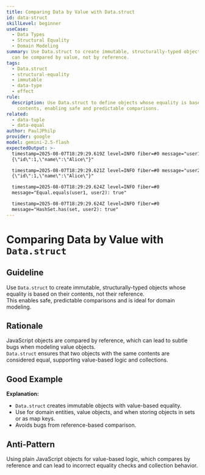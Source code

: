 ```yaml
---
title: Comparing Data by Value with Data.struct
id: data-struct
skillLevel: beginner
useCase:
  - Data Types
  - Structural Equality
  - Domain Modeling
summary: Use Data.struct to create immutable, structurally-typed objects that
  can be compared by value, not by reference.
tags:
  - Data.struct
  - structural-equality
  - immutable
  - data-type
  - effect
rule:
  description: Use Data.struct to define objects whose equality is based on their
    contents, enabling safe and predictable comparisons.
related:
  - data-tuple
  - data-equal
author: PaulJPhilp
provider: google
model: gemini-2.5-flash
expectedOutput: >-
  timestamp=2025-08-07T18:29:29.619Z level=INFO fiber=#0 message="user1:
  {\"id\":1,\"name\":\"Alice\"}"

  timestamp=2025-08-07T18:29:29.621Z level=INFO fiber=#0 message="user2:
  {\"id\":1,\"name\":\"Alice\"}"

  timestamp=2025-08-07T18:29:29.624Z level=INFO fiber=#0
  message="Equal.equals(user1, user2): true"

  timestamp=2025-08-07T18:29:29.624Z level=INFO fiber=#0
  message="HashSet.has(set, user2): true"
---
```


# Comparing Data by Value with `Data.struct`

## Guideline

Use `Data.struct` to create immutable, structurally-typed objects whose equality is based on their contents, not their reference.  
This enables safe, predictable comparisons and is ideal for domain modeling.

## Rationale

JavaScript objects are compared by reference, which can lead to subtle bugs when modeling value objects.  
`Data.struct` ensures that two objects with the same contents are considered equal, supporting value-based logic and collections.

## Good Example

<Example path="./src/data-struct.ts" />

**Explanation:**  
- `Data.struct` creates immutable objects with value-based equality.
- Use for domain entities, value objects, and when storing objects in sets or as map keys.
- Avoids bugs from reference-based comparison.

## Anti-Pattern

Using plain JavaScript objects for value-based logic, which compares by reference and can lead to incorrect equality checks and collection behavior.